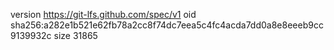 version https://git-lfs.github.com/spec/v1
oid sha256:a282e1b521e62fb78a2cc8f74dc7eea5c4fc4acda7dd0a8e8eeeb9cc9139932c
size 31865
